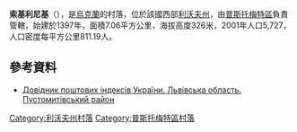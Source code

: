 {{coord|49|46|37|N|23|57|41|E|scale:100000|display=title}}

'''索基利尼基'''（{{lang-uk|Сокільники}}），是[[烏克蘭|烏克蘭]]的村落，位於該國西部[[利沃夫州|利沃夫州]]，由[[普斯托梅特區|普斯托梅特區]]負責管轄，始建於1397年，面積7.06平方公里，海拔高度326米，2001年人口5,727，人口密度每平方公里811.19人。

==參考資料==
*[http://www.uaidx.com/13/298/index Довідник поштових індексів України. Львівська область. Пустомитівський район] {{Wayback|url=http://www.uaidx.com/13/298/index |date=20161011013019 }}

{{DEFAULTSORT:Сокільники}}
[[Category:利沃夫州村落|Category:利沃夫州村落]]
[[Category:普斯托梅特區村落|Category:普斯托梅特區村落]]


{{Lviv-geo-stub}}